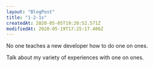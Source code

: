 ```yaml
---
layout: "BlogPost"
title: "1-2-1s"
createdAt: 2020-05-05T19:20:52.571Z
modifiedAt: 2020-05-19T17:25:17.486Z
---
```


No one teaches a new developer how to do one on ones.

Talk about my variety of experiences with one on ones.
